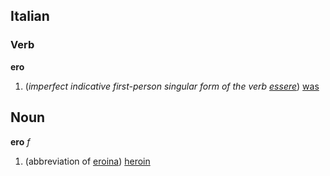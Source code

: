 ==Italian==
===Verb===
'''ero'''

# (''imperfect indicative first-person singular form of the verb [[essere]]'') [[was]]

==Noun==
'''ero''' ''f''
#(abbreviation of [[eroina]]) [[heroin]]